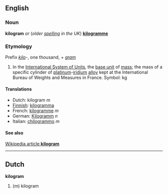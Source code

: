 ==English==
===Noun===
'''kilogram''' ''or'' (''older [[spelling]] in the UK'') '''[[kilogramme]]'''

===Etymology===

Prefix ''[[kilo]]''-, one thousand, + ''[[gram]]''

#In the [[International System of Units]], the [[base unit]] of [[mass]]; the mass of a specific cylinder of [[platinum]]-[[iridium]] [[alloy]] kept at the International Bureau of Weights and Measures in France.  Symbol: kg

====Translations====
*Dutch: kilogram ''m''
*[[Finnish]]: [[kilogramma]]
*French: [[kilogramme]] ''m''
*German: [[Kilogramm]] ''n''
*Italian: [[chilogrammo]] ''m''

====See also====
[[en:kilogram|Wikipedia article '''kilogram''']]

----

==Dutch==
'''kilogram'''

#(''m'') kilogram